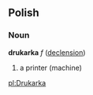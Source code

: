 ==Polish==
===Noun===
'''drukarka''' ''f'' ([[Wiktionary Appendix:Polish hard feminine noun declension|declension]])
# a printer (machine)

[[pl:Drukarka]]